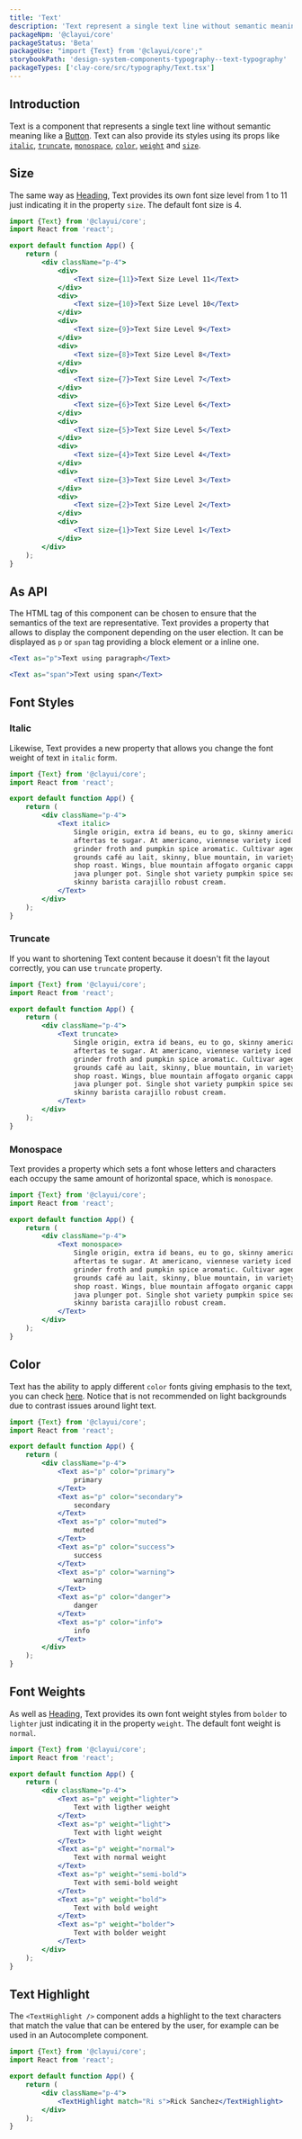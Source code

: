 ```yaml
---
title: 'Text'
description: 'Text represent a single text line without semantic meaning.'
packageNpm: '@clayui/core'
packageStatus: 'Beta'
packageUse: "import {Text} from '@clayui/core';"
storybookPath: 'design-system-components-typography--text-typography'
packageTypes: ['clay-core/src/typography/Text.tsx']
---
```


## Introduction

Text is a component that represents a single text line without semantic meaning like a [Button](/docs/components/button). Text can also provide its styles using its props like [`italic`](#italic), [`truncate`](#truncate), [`monospace`](#monospace), [`color`](#color), [`weight`](#font-weights) and [`size`](#size).

## Size

The same way as [Heading](/docs/components/heading), Text provides its own font size level from 1 to 11 just indicating it in the property `size`. The default font size is 4.

```jsx preview
import {Text} from '@clayui/core';
import React from 'react';

export default function App() {
	return (
		<div className="p-4">
			<div>
				<Text size={11}>Text Size Level 11</Text>
			</div>
			<div>
				<Text size={10}>Text Size Level 10</Text>
			</div>
			<div>
				<Text size={9}>Text Size Level 9</Text>
			</div>
			<div>
				<Text size={8}>Text Size Level 8</Text>
			</div>
			<div>
				<Text size={7}>Text Size Level 7</Text>
			</div>
			<div>
				<Text size={6}>Text Size Level 6</Text>
			</div>
			<div>
				<Text size={5}>Text Size Level 5</Text>
			</div>
			<div>
				<Text size={4}>Text Size Level 4</Text>
			</div>
			<div>
				<Text size={3}>Text Size Level 3</Text>
			</div>
			<div>
				<Text size={2}>Text Size Level 2</Text>
			</div>
			<div>
				<Text size={1}>Text Size Level 1</Text>
			</div>
		</div>
	);
}
```

## As API

The HTML tag of this component can be chosen to ensure that the semantics of the text are representative. Text provides a property that allows to display the component depending on the user election. It can be displayed as `p` or `span` tag providing a block element or a inline one.

```jsx
<Text as="p">Text using paragraph</Text>
```

```jsx
<Text as="span">Text using span</Text>
```

## Font Styles

### Italic

Likewise, Text provides a new property that allows you change the font weight of text in `italic` form.

```jsx preview
import {Text} from '@clayui/core';
import React from 'react';

export default function App() {
	return (
		<div className="p-4">
			<Text italic>
				Single origin, extra id beans, eu to go, skinny americano ut
				aftertas te sugar. At americano, viennese variety iced grounds,
				grinder froth and pumpkin spice aromatic. Cultivar aged lungo,
				grounds café au lait, skinny, blue mountain, in variety sugar
				shop roast. Wings, blue mountain affogato organic cappuccino
				java plunger pot. Single shot variety pumpkin spice seasonal
				skinny barista carajillo robust cream.
			</Text>
		</div>
	);
}
```

### Truncate

If you want to shortening Text content because it doesn't fit the layout correctly, you can use `truncate` property.

```jsx preview
import {Text} from '@clayui/core';
import React from 'react';

export default function App() {
	return (
		<div className="p-4">
			<Text truncate>
				Single origin, extra id beans, eu to go, skinny americano ut
				aftertas te sugar. At americano, viennese variety iced grounds,
				grinder froth and pumpkin spice aromatic. Cultivar aged lungo,
				grounds café au lait, skinny, blue mountain, in variety sugar
				shop roast. Wings, blue mountain affogato organic cappuccino
				java plunger pot. Single shot variety pumpkin spice seasonal
				skinny barista carajillo robust cream.
			</Text>
		</div>
	);
}
```

### Monospace

Text provides a property which sets a font whose letters and characters each occupy the same amount of horizontal space, which is `monospace`.

```jsx preview
import {Text} from '@clayui/core';
import React from 'react';

export default function App() {
	return (
		<div className="p-4">
			<Text monospace>
				Single origin, extra id beans, eu to go, skinny americano ut
				aftertas te sugar. At americano, viennese variety iced grounds,
				grinder froth and pumpkin spice aromatic. Cultivar aged lungo,
				grounds café au lait, skinny, blue mountain, in variety sugar
				shop roast. Wings, blue mountain affogato organic cappuccino
				java plunger pot. Single shot variety pumpkin spice seasonal
				skinny barista carajillo robust cream.
			</Text>
		</div>
	);
}
```

## Color

Text has the ability to apply different `color` fonts giving emphasis to the text, you can check [here](/docs/css/typography#css-contextual-texts). Notice that is not recommended on light backgrounds due to contrast issues around light text.

```jsx preview
import {Text} from '@clayui/core';
import React from 'react';

export default function App() {
	return (
		<div className="p-4">
			<Text as="p" color="primary">
				primary
			</Text>
			<Text as="p" color="secondary">
				secondary
			</Text>
			<Text as="p" color="muted">
				muted
			</Text>
			<Text as="p" color="success">
				success
			</Text>
			<Text as="p" color="warning">
				warning
			</Text>
			<Text as="p" color="danger">
				danger
			</Text>
			<Text as="p" color="info">
				info
			</Text>
		</div>
	);
}
```

## Font Weights

As well as [Heading](/docs/components/heading), Text provides its own font weight styles from `bolder` to `lighter` just indicating it in the property `weight`. The default font weight is `normal`.

```jsx preview
import {Text} from '@clayui/core';
import React from 'react';

export default function App() {
	return (
		<div className="p-4">
			<Text as="p" weight="lighter">
				Text with ligther weight
			</Text>
			<Text as="p" weight="light">
				Text with light weight
			</Text>
			<Text as="p" weight="normal">
				Text with normal weight
			</Text>
			<Text as="p" weight="semi-bold">
				Text with semi-bold weight
			</Text>
			<Text as="p" weight="bold">
				Text with bold weight
			</Text>
			<Text as="p" weight="bolder">
				Text with bolder weight
			</Text>
		</div>
	);
}
```

## Text Highlight

The `<TextHighlight />` component adds a highlight to the text characters that match the value that can be entered by the user, for example can be used in an Autocomplete component.

```jsx preview
import {Text} from '@clayui/core';
import React from 'react';

export default function App() {
	return (
		<div className="p-4">
			<TextHighlight match="Ri s">Rick Sanchez</TextHighlight>
		</div>
	);
}
```
